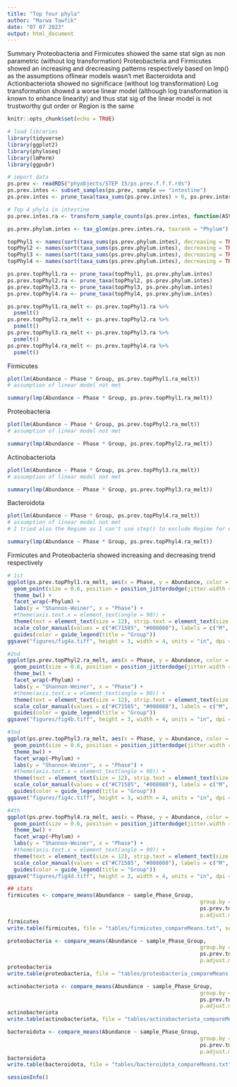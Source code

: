 ```yaml
---
title: "Top four phyla"
author: "Marwa Tawfik"
date: "07 07 2023"
output: html_document
---
```


Summary
Proteobacteria and Firmicutes showed the same stat sign as non parametric (without log transformation) 
Proteobacteria and Firmicutes showed an increasing and drecreasing patterns respectively based on lmp() as the assumptions oflinear models wasn't met 
Bacteroidota and Actionbacteriota showed no significace (without log transformation) 
Log transformation showed a worse linear model (although log transformation is known to enhance linearity) and thus stat sig of the linear model is not trustworthy 
gut order or Region is the same

```r
knitr::opts_chunk$set(echo = TRUE)
```

```r
# load libraries
library(tidyverse)
library(ggplot2)
library(phyloseq)
library(lmPerm)
library(ggpubr)
```

```r
# import data
ps.prev <- readRDS("phyobjects/STEP 15/ps.prev.f.f.f.rds")
ps.prev.intes <- subset_samples(ps.prev, sample == "intestine")
ps.prev.intes <- prune_taxa(taxa_sums(ps.prev.intes) > 0, ps.prev.intes)
```

```r
# Top 4 phyla in intestine 
ps.prev.intes.ra <- transform_sample_counts(ps.prev.intes, function(ASV) ASV/sum(ASV))

ps.prev.phylum.intes <- tax_glom(ps.prev.intes.ra, taxrank = "Phylum")

topPhyl1 <- names(sort(taxa_sums(ps.prev.phylum.intes), decreasing = TRUE))[1:1]
topPhyl2 <- names(sort(taxa_sums(ps.prev.phylum.intes), decreasing = TRUE))[2:2]
topPhyl3 <- names(sort(taxa_sums(ps.prev.phylum.intes), decreasing = TRUE))[3:3]
topPhyl4 <- names(sort(taxa_sums(ps.prev.phylum.intes), decreasing = TRUE))[4:4]

ps.prev.topPhyl1.ra <- prune_taxa(topPhyl1, ps.prev.phylum.intes)
ps.prev.topPhyl2.ra <- prune_taxa(topPhyl2, ps.prev.phylum.intes)
ps.prev.topPhyl3.ra <- prune_taxa(topPhyl3, ps.prev.phylum.intes)
ps.prev.topPhyl4.ra <- prune_taxa(topPhyl4, ps.prev.phylum.intes)

ps.prev.topPhyl1.ra_melt <- ps.prev.topPhyl1.ra %>%
  psmelt()
ps.prev.topPhyl2.ra_melt <- ps.prev.topPhyl2.ra %>%
  psmelt()
ps.prev.topPhyl3.ra_melt <- ps.prev.topPhyl3.ra %>%
  psmelt()
ps.prev.topPhyl4.ra_melt <- ps.prev.topPhyl4.ra %>%
  psmelt()
```
Firmicutes

```r
plot(lm(Abundance ~ Phase * Group, ps.prev.topPhyl1.ra_melt))
# assumption of linear model not met
```

```r
summary(lmp(Abundance ~ Phase * Group, ps.prev.topPhyl1.ra_melt))
```

Proteobacteria

```r
plot(lm(Abundance ~ Phase * Group, ps.prev.topPhyl2.ra_melt))
# assumption of linear model not met
```

```r
summary(lmp(Abundance ~ Phase * Group, ps.prev.topPhyl2.ra_melt))
```
Actinobacteriota
```r
plot(lm(Abundance ~ Phase * Group, ps.prev.topPhyl3.ra_melt))
# assumption of linear model not met
```

```r
summary(lmp(Abundance ~ Phase * Group, ps.prev.topPhyl3.ra_melt))
```

Bacteroidota
```r
plot(lm(Abundance ~ Phase * Group, ps.prev.topPhyl4.ra_melt))
# assumption of linear model not met
# I tried also the Regime as I can't use step() to exclude Regime for example as step() is only when liear model assumption are met
```

```r
summary(lmp(Abundance ~ Phase * Group, ps.prev.topPhyl4.ra_melt))
```
Firmicutes and Proteobacteria showed increasing and decreasing trend respectively


```r
# 1st 
ggplot(ps.prev.topPhyl1.ra_melt, aes(x = Phase, y = Abundance, color = Group)) + 
  geom_point(size = 0.6, position = position_jitterdodge(jitter.width = 0.3, dodge.width = 1)) +
  theme_bw() +
  facet_wrap(~Phylum) +
  labs(y = "Shannon-Weiner", x = "Phase") +
  #theme(axis.text.x = element_text(angle = 90)) +
  theme(text = element_text(size = 12), strip.text = element_text(size = 14)) +
  scale_color_manual(values = c("#C71585", "#008080"), labels = c("M", "V")) +
  guides(color = guide_legend(title = "Group"))
ggsave("figures/fig4a.tiff", height = 3, width = 4, units = "in", dpi = 300, compression = "lzw")
```

```r
#2nd
ggplot(ps.prev.topPhyl2.ra_melt, aes(x = Phase, y = Abundance, color = Group)) + 
  geom_point(size = 0.6, position = position_jitterdodge(jitter.width = 0.3, dodge.width = 1)) +
  theme_bw() +
  facet_wrap(~Phylum) +
  labs(y = "Shannon-Weiner", x = "Phase") +
  #theme(axis.text.x = element_text(angle = 90)) +
  theme(text = element_text(size = 12), strip.text = element_text(size = 14)) +
  scale_color_manual(values = c("#C71585", "#008080"), labels = c("M", "V")) +
  guides(color = guide_legend(title = "Group"))
ggsave("figures/fig4b.tiff", height = 3, width = 4, units = "in", dpi = 300, compression = "lzw")
```

```r
#3nd
ggplot(ps.prev.topPhyl3.ra_melt, aes(x = Phase, y = Abundance, color = Group)) + 
  geom_point(size = 0.6, position = position_jitterdodge(jitter.width = 0.3, dodge.width = 1)) +
  theme_bw() +
  facet_wrap(~Phylum) +
  labs(y = "Shannon-Weiner", x = "Phase") +
  #theme(axis.text.x = element_text(angle = 90)) +
  theme(text = element_text(size = 12), strip.text = element_text(size = 14)) +
  scale_color_manual(values = c("#C71585", "#008080"), labels = c("M", "V")) +
  guides(color = guide_legend(title = "Group"))
ggsave("figures/fig4c.tiff", height = 3, width = 4, units = "in", dpi = 300, compression = "lzw")
```

```r
#4th
ggplot(ps.prev.topPhyl4.ra_melt, aes(x = Phase, y = Abundance, color = Group)) + 
  geom_point(size = 0.6, position = position_jitterdodge(jitter.width = 0.3, dodge.width = 1)) +
  theme_bw() +
  facet_wrap(~Phylum) +
  labs(y = "Shannon-Weiner", x = "Phase") +
  #theme(axis.text.x = element_text(angle = 90)) +
  theme(text = element_text(size = 12), strip.text = element_text(size = 14)) +
  scale_color_manual(values = c("#C71585", "#008080"), labels = c("M", "V")) +
  guides(color = guide_legend(title = "Group"))
ggsave("figures/fig4d.tiff", height = 3, width = 4, units = "in", dpi = 300, compression = "lzw")
```

```r
## stats
firmicutes <- compare_means(Abundance ~ sample_Phase_Group,
                                                             group.by = "Phylum",
                                                             ps.prev.topPhyl1.ra_melt,
                                                             p.adjust.method = "BH")
firmicutes
write.table(firmicutes, file = "tables/firmicutes_compareMeans.txt", sep = "\t")
```

```r
proteobacteria <- compare_means(Abundance ~ sample_Phase_Group,
                                                             group.by = "Phylum",
                                                             ps.prev.topPhyl2.ra_melt,
                                                             p.adjust.method = "BH")
proteobacteria
write.table(proteobacteria, file = "tables/proteobacteria_compareMeans.txt", sep = "\t")
```

```r
actinobacteriota <- compare_means(Abundance ~ sample_Phase_Group,
                                                             group.by = "Phylum",
                                                             ps.prev.topPhyl3.ra_melt,
                                                             p.adjust.method = "BH")
actinobacteriota
write.table(actinobacteriota, file = "tables/actinobacteriota_compareMeans.txt", sep = "\t")
```

```r
bacteroidota <- compare_means(Abundance ~ sample_Phase_Group,
                                                             group.by = "Phylum",
                                                             ps.prev.topPhyl4.ra_melt,
                                                             p.adjust.method = "BH")
bacteroidota
write.table(bacteroidota, file = "tables/bacteroidota_compareMeans.txt", sep = "\t")
```

```r
sessionInfo()
```

